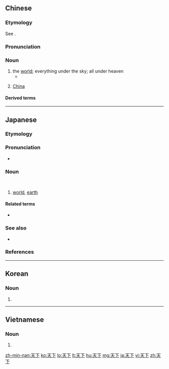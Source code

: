 ==Chinese==
{{zh-forms|lit=under heaven}}
{{zh-wp|zh|en:Tianxia}}

===Etymology===
See {{w|All under Heaven}}.

===Pronunciation===
{{zh-pron
|m=tiānxià
|c=tin1 haa6
|h=pfs=thiên-ha
|mn=qz:thian-hǎ/tw,xm:thian-hā/zz:thian-hēe/qz:thiⁿ-ě/tw,xm:thiⁿ-ē/zz:thiⁿ-ēe/twv:thiⁿ-hā
|cat=n
}}

===Noun===
{{zh-noun}}

# the [[world]]; everything under the sky; all under heaven
#* {{zh-x|天下 莫 大於 秋豪 之 末，而 大山 為{wéi} 小；莫 壽於 殤子，而 ^彭祖 為{wéi} 夭。天地 與 我 並存，而 萬物 與 我 為 一。|There is nothing '''under the canopy of heaven''' greater than the tip of an autumn spikelet. A vast mountain is a small thing. Neither is there any age greater than that of a child cut off in infancy. P'êng Tsu himself died young. The universe and I came into being together; and I, and everything therein, are {{sc|One}}.|CL|ref={{circa|369 {{B.C.E.}} – 286 {{B.C.E.}}}} {{w2|zh|莊子}} ({{w|Zhuangzi (book)|''Zhuangzi''}}), {{w2|zh|s:莊子/齊物論|齊物論}} ([[s:Chuang_Tzŭ_(Giles)/Chapter_2|The Identity of Contraries]])}}
# {{lb|zh|lofty}} [[China]]

====Derived terms====
{{zh-der|富甲天下|天下父母心|天下沒有白吃的午餐|天下沒有不散的宴席|天下為公|天下興亡，匹夫有責|一統天下|縱橫天下}}

{{zh-cat|Intermediate}}

----

==Japanese==
{{ja-kanjitab|てん|か|yomi=on}}
{{ja-kanjitab|てん|げ|yomi=on}}

===Etymology===
{{rfe|lang=ja}}

===Pronunciation===
* {{ja-pron|てんか|y=o|acc=1|acc_ref=NHK}}

===Noun===
{{ja-noun|てんか}} {{qualifier|commonly read}} <br />
{{ja-noun|てんげ}} {{qualifier|rarely read}}

# [[world]], [[earth]]

====Related terms====
* {{l|ja|天上}}

===See also===
* {{l|ja|地上}}

===References===
<references/>

----

==Korean==
{{ko-hanjatab|天|下}}

===Noun===
{{ko-noun|sc=Kore|hangeul=천하}}

# {{hanja form of|천하|world, earth}}

----

==Vietnamese==
{{vi-hantutab|天|下}}

===Noun===
{{vi-hantu}}

# {{han tu form of|thiên hạ|world}}

[[zh-min-nan:天下]]
[[ko:天下]]
[[lo:天下]]
[[lt:天下]]
[[hu:天下]]
[[mg:天下]]
[[ja:天下]]
[[vi:天下]]
[[zh:天下]]